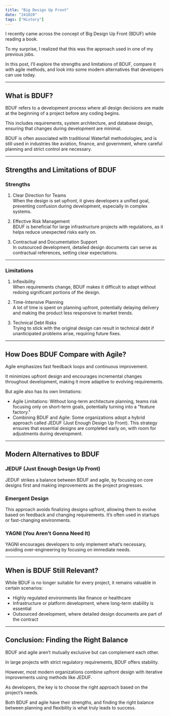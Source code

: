 ```yaml
---
title: "Big Design Up Front"
date: "241020"
tags: ["History"]
---
```


I recently came across the concept of Big Design Up Front (BDUF) while reading a book.

To my surprise, I realized that this was the approach used in one of my previous jobs.

In this post, I’ll explore the strengths and limitations of BDUF, compare it with agile methods, and look into some modern alternatives that developers can use today.

---

## What is BDUF?

BDUF refers to a development process where all design decisions are made at the beginning of a project before any coding begins.

This includes requirements, system architecture, and database design, ensuring that changes during development are minimal.

BDUF is often associated with traditional Waterfall methodologies, and is still used in industries like aviation, finance, and government, where careful planning and strict control are necessary.

---

## Strengths and Limitations of BDUF

### Strengths

1. Clear Direction for Teams  
   When the design is set upfront, it gives developers a unified goal, preventing confusion during development, especially in complex systems.

2. Effective Risk Management  
   BDUF is beneficial for large infrastructure projects with regulations, as it helps reduce unexpected risks early on.

3. Contractual and Documentation Support  
   In outsourced development, detailed design documents can serve as contractual references, setting clear expectations.

---

### Limitations

1. Inflexibility  
   When requirements change, BDUF makes it difficult to adapt without redoing significant portions of the design.

2. Time-Intensive Planning  
   A lot of time is spent on planning upfront, potentially delaying delivery and making the product less responsive to market trends.

3. Technical Debt Risks  
   Trying to stick with the original design can result in technical debt if unanticipated problems arise, requiring future fixes.

---

## How Does BDUF Compare with Agile?

Agile emphasizes fast feedback loops and continuous improvement.

It minimizes upfront design and encourages incremental changes throughout development, making it more adaptive to evolving requirements.

But agile also has its own limitations:

- Agile Limitations: Without long-term architecture planning, teams risk focusing only on short-term goals, potentially turning into a "feature factory."
- Combining BDUF and Agile: Some organizations adopt a hybrid approach called JEDUF (Just Enough Design Up Front). This strategy ensures that essential designs are completed early on, with room for adjustments during development.

---

## Modern Alternatives to BDUF

### JEDUF (Just Enough Design Up Front)

JEDUF strikes a balance between BDUF and agile, by focusing on core designs first and making improvements as the project progresses.

### Emergent Design

This approach avoids finalizing designs upfront, allowing them to evolve based on feedback and changing requirements. It’s often used in startups or fast-changing environments.

### YAGNI (You Aren’t Gonna Need It)

YAGNI encourages developers to only implement what’s necessary, avoiding over-engineering by focusing on immediate needs.

---

## When is BDUF Still Relevant?

While BDUF is no longer suitable for every project, it remains valuable in certain scenarios:

- Highly regulated environments like finance or healthcare
- Infrastructure or platform development, where long-term stability is essential
- Outsourced development, where detailed design documents are part of the contract

---

## Conclusion: Finding the Right Balance

BDUF and agile aren’t mutually exclusive but can complement each other.

In large projects with strict regulatory requirements, BDUF offers stability.

However, most modern organizations combine upfront design with iterative improvements using methods like JEDUF.

As developers, the key is to choose the right approach based on the project’s needs.

Both BDUF and agile have their strengths, and finding the right balance between planning and flexibility is what truly leads to success.
